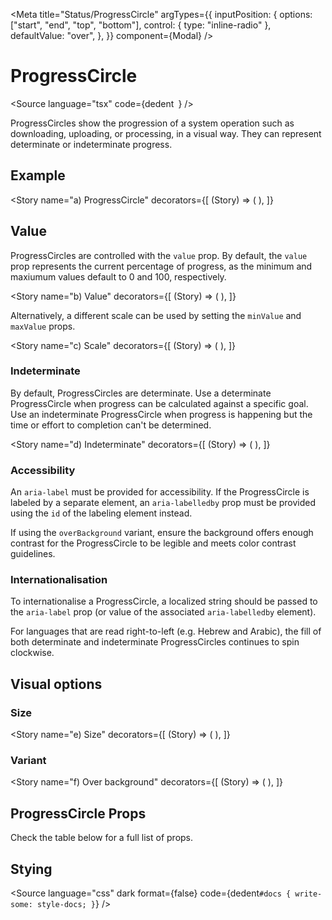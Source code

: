 
<Meta
  title="Status/ProgressCircle"
  argTypes={{
    inputPosition: {
      options: ["start", "end", "top", "bottom"],
      control: { type: "inline-radio" },
      defaultValue: "over",
    },
  }}
  component={Modal}
/>

# ProgressCircle

<Source
  language="tsx"
  code={dedent`
  `}
/>

ProgressCircles show the progression of a system operation such as downloading, uploading, or processing, in a visual way. They can represent determinate or indeterminate progress.

## Example

<Story
  name="a) ProgressCircle"
  decorators={[
    (Story) => (
      <StoryCenteredInline>
        <Story />
      </StoryCenteredInline>
    ),
  ]}
>
  <ProgressCircle aria-label="Loading…" value={90} />
</Story>

<Source language="tsx" id="status-progresscircle--a-progress-circle" />

## Value

ProgressCircles are controlled with the `value` prop. By default, the `value` prop represents the current percentage of progress, as the minimum and maxiumum values default to 0 and 100, respectively.

<Story
  name="b) Value"
  decorators={[
    (Story) => (
      <StoryCenteredInline>
        <Story />
      </StoryCenteredInline>
    ),
  ]}
>
  <ProgressCircle aria-label="Loading…" value={25} />
</Story>

<Source language="tsx" id="status-progresscircle--b-value" />

Alternatively, a different scale can be used by setting the `minValue` and `maxValue` props.

<Story
  name="c) Scale"
  decorators={[
    (Story) => (
      <StoryCenteredInline>
        <Story />
      </StoryCenteredInline>
    ),
  ]}
>
  <ProgressCircle
    aria-label="Loading…"
    minValue={50}
    maxValue={150}
    value={100}
  />
</Story>

<Source language="tsx" id="status-progresscircle--c-scale" />

### Indeterminate

By default, ProgressCircles are determinate. Use a determinate ProgressCircle when progress can be calculated against a specific goal. Use an indeterminate ProgressCircle when progress is happening but the time or effort to completion can't be determined.

<Story
  name="d) Indeterminate"
  decorators={[
    (Story) => (
      <StoryCenteredInline>
        <Story />
      </StoryCenteredInline>
    ),
  ]}
>
  <ProgressCircle aria-label="Loading…" isIndeterminate />
</Story>

<Source language="tsx" id="status-progresscircle--d-indeterminate" />

### Accessibility

An `aria-label` must be provided for accessibility. If the ProgressCircle is labeled by a separate element, an `aria-labelledby` prop must be provided using the `id` of the labeling element instead.

If using the `overBackground` variant, ensure the background offers enough contrast for the ProgressCircle to be legible and meets color contrast guidelines.

### Internationalisation

To internationalise a ProgressCircle, a localized string should be passed to the `aria-label` prop (or value of the associated `aria-labelledby` element).

For languages that are read right-to-left (e.g. Hebrew and Arabic), the fill of both determinate and indeterminate ProgressCircles continues to spin clockwise.

## Visual options

### Size

<Story
  name="e) Size"
  decorators={[
    (Story) => (
      <StoryCenteredInline>
        <Story />
      </StoryCenteredInline>
    ),
  ]}
>
  <ProgressCircle
    aria-label="Loading…"
    marginEnd="size-300"
    size="small"
    value={15}
  />
  <ProgressCircle aria-label="Loading…" marginEnd="size-300" value={30} />
  <ProgressCircle aria-label="Loading…" size="large" value={60} />
</Story>

<Source language="tsx" id="status-progresscircle--e-size" />

### Variant

<Story
  name="f) Over background"
  decorators={[
    (Story) => (
      <StoryCenteredInline>
        <Story />
      </StoryCenteredInline>
    ),
  ]}
>
  <ProgressCircle aria-label="Loading…" isIndeterminate />
</Story>

<Source language="tsx" id="status-progresscircle--f-over-background" />

## ProgressCircle Props

Check the table below for a full list of props.

<ArgsTable of={ProgressCircle} />

## Stying

<Source
  language="css"
  dark
  format={false}
  code={dedent`
    #docs {
      write-some: style-docs;
    }
  `}
/>
